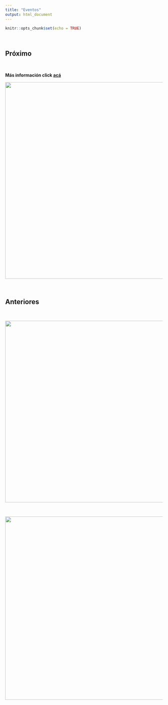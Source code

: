 ```yaml
---
title: "Eventos"
output: html_document
---
```


```r
knitr::opts_chunk$set(echo = TRUE)
```

\

## **Próximo**

\

**Más información click [acá](https://mapandres.github.io/curso_espacial/)**

![](images/gif_espacial_2.gif){width="629"}

\

## **Anteriores**

\

![](images/charla_eco_pai.jpeg){width="581"}

\

![](images/gif_curso_espacial.gif){width="586"}
